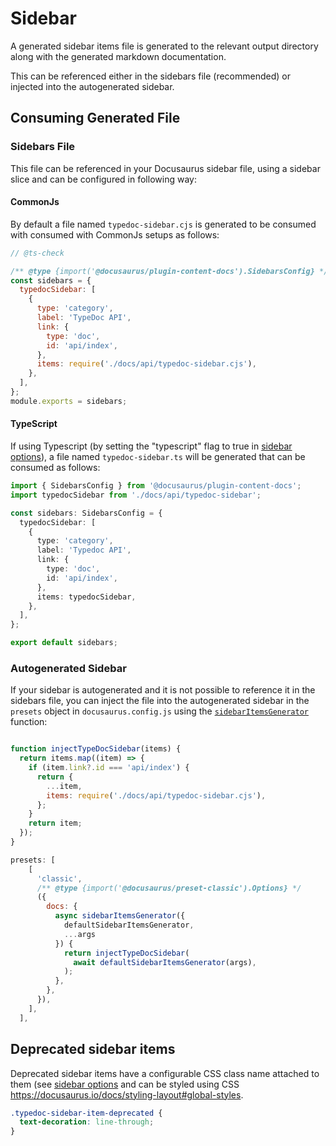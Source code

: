 # Sidebar

A generated sidebar items file is generated to the relevant output directory along with the generated markdown documentation.

This can be referenced either in the sidebars file (recommended) or injected into the autogenerated sidebar.

## Consuming Generated File

### Sidebars File

This file can be referenced in your Docusaurus sidebar file, using a sidebar slice and can be configured in following way:

#### CommonJs

By default a file named `typedoc-sidebar.cjs` is generated to be consumed with consumed with CommonJs setups as follows:

```js filename="sidebars.js"
// @ts-check

/** @type {import('@docusaurus/plugin-content-docs').SidebarsConfig} */
const sidebars = {
  typedocSidebar: [
    {
      type: 'category',
      label: 'TypeDoc API',
      link: {
        type: 'doc',
        id: 'api/index',
      },
      items: require('./docs/api/typedoc-sidebar.cjs'),
    },
  ],
};
module.exports = sidebars;
```

#### TypeScript

If using Typescript (by setting the "typescript" flag to true in [sidebar options](/plugins/docusaurus/options#sidebar)), a file named `typedoc-sidebar.ts` will be generated that
can be consumed as follows:

```ts filename="sidebars.ts"
import { SidebarsConfig } from '@docusaurus/plugin-content-docs';
import typedocSidebar from './docs/api/typedoc-sidebar';

const sidebars: SidebarsConfig = {
  typedocSidebar: [
    {
      type: 'category',
      label: 'Typedoc API',
      link: {
        type: 'doc',
        id: 'api/index',
      },
      items: typedocSidebar,
    },
  ],
};

export default sidebars;
```

### Autogenerated Sidebar

If your sidebar is autogenerated and it is not possible to reference it in the sidebars file,
you can inject the file into the autogenerated sidebar in the `presets` object in `docusaurus.config.js`
using the [`sidebarItemsGenerator`](https://docusaurus.io/docs/next/sidebar/autogenerated#customize-the-sidebar-items-generator) function:

```js filename="docusaurus.config.js"

function injectTypeDocSidebar(items) {
  return items.map((item) => {
    if (item.link?.id === 'api/index') {
      return {
        ...item,
        items: require('./docs/api/typedoc-sidebar.cjs'),
      };
    }
    return item;
  });
}

presets: [
    [
      'classic',
      /** @type {import('@docusaurus/preset-classic').Options} */
      ({
        docs: {
          async sidebarItemsGenerator({
            defaultSidebarItemsGenerator,
            ...args
          }) {
            return injectTypeDocSidebar(
              await defaultSidebarItemsGenerator(args),
            );
          },
        },
      }),
    ],
  ],
```

## Deprecated sidebar items

Deprecated sidebar items have a configurable CSS class name attached to them (see [sidebar options](/plugins/docusaurus/options#sidebar)
and can be styled using CSS https://docusaurus.io/docs/styling-layout#global-styles.

```css
.typedoc-sidebar-item-deprecated {
  text-decoration: line-through;
}
```
